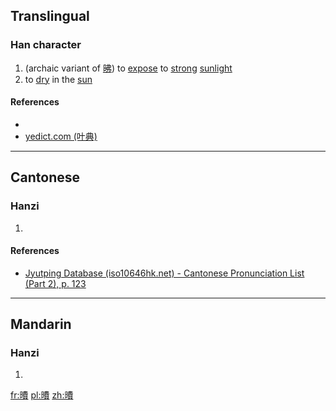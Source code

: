 ==Translingual==

===Han character===
{{Han char|rn=72|rad=日|as=12|sn=16|four=65086|canj=ALNC|ids=⿰日費}}

# (archaic variant of [[昲]]) to [[expose]] to [[strong]] [[sunlight]]
# to [[dry]] in the [[sun]]

====References====
* {{Han ref|kx=0500.180|dkj=14177|hdz=21537.140|uh=66CA|ud=26314|bh=E9B6|bd=59830}}
*[http://yedict.com/htm/66/66CA.htm yedict.com (叶典)]

----

==Cantonese==

===Hanzi===
{{yue-hanzi|jyut=[[fai3]]|y=fai3}}

# {{defn|lang=yue|sort=日12}}

====References====
*[http://www.iso10646hk.net/jp/document/download.jsp Jyutping Database (iso10646hk.net) - Cantonese Pronunciation List (Part 2), p. 123]

----

==Mandarin==

===Hanzi===
{{cmn-hanzi|pin=[[fèi]] ([[fei4]])|wg=fei<sup>4</sup>}}

# {{defn|lang=cmn|sort=日12}}

[[fr:曊]]
[[pl:曊]]
[[zh:曊]]